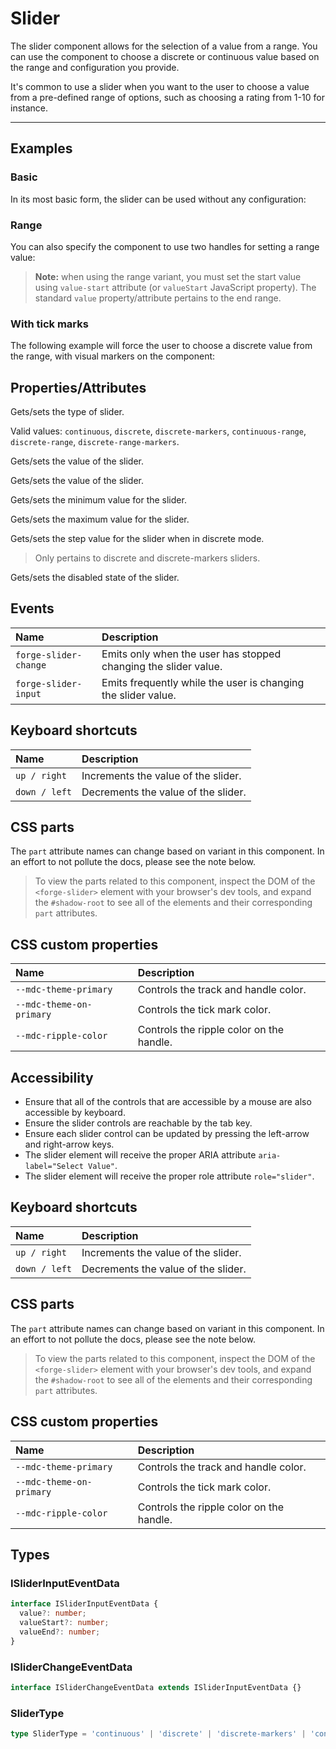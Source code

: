 
<PageSection>

# Slider

The slider component allows for the selection of a value from a range. You can use the component to choose a discrete or continuous
value based on the range and configuration you provide.

It's common to use a slider when you want to the user to choose a value from a pre-defined range of options, such as choosing a rating from 1-10 for instance.

</PageSection>

---

<PageSection>

## Examples

### Basic

In its most basic form, the slider can be used without any configuration:

<LiveDemo fullWidth layout="column" codeHtml={SliderDefaultHtml()}>
  <SliderDemo />
</LiveDemo>

### Range

You can also specify the component to use two handles for setting a range value:

<LiveDemo fullWidth layout="column" codeHtml={SliderRangeHtml()}>
  <SliderDemo type="continuous-range" value={70} valueStart={30} />
</LiveDemo>

> **Note:** when using the range variant, you must set the start value using `value-start` attribute (or `valueStart` JavaScript property). The standard `value`
> property/attribute pertains to the end range.

### With tick marks

The following example will force the user to choose a discrete value from the range, with visual markers on the component:

<LiveDemo fullWidth layout="column" codeHtml={SliderTicksHtml()}>
  <SliderDemo type="discrete-markers" value={50} step={10} />
</LiveDemo>

</PageSection>

<PageSection>

## Properties/Attributes

<PropertyDef name="type" type="SliderType" defaultValue="continuous">

  Gets/sets the type of slider.

  Valid values: `continuous`, `discrete`, `discrete-markers`, `continuous-range`, `discrete-range`, `discrete-range-markers`.

</PropertyDef>

<PropertyDef name="value" type="number" defaultValue="0">

  Gets/sets the value of the slider.

</PropertyDef>

<PropertyDef name="valueStart" type="number" defaultValue="0">

  Gets/sets the value of the slider.

</PropertyDef>

<PropertyDef name="min" type="number" defaultValue="0">

  Gets/sets the minimum value for the slider.

</PropertyDef>

<PropertyDef name="max" type="number" defaultValue="100">

  Gets/sets the maximum value for the slider.

</PropertyDef>

<PropertyDef name="step" type="number" defaultValue="0">

  Gets/sets the step value for the slider when in discrete mode.

  > Only pertains to discrete and discrete-markers sliders.

</PropertyDef>

<PropertyDef name="disabled" type="boolean" defaultValue="false">

  Gets/sets the disabled state of the slider.

</PropertyDef>

</PageSection>

<PageSection>

## Events

| Name                            | Description
| :-------------------------------| :----------------
| `forge-slider-change`           | Emits only when the user has stopped changing the slider value.
| `forge-slider-input`            | Emits frequently while the user is changing the slider value.

</PageSection>

<PageSection>

## Keyboard shortcuts

| Name                                | Description
| :-----------------------------------| :----------------
| `up / right`                        | Increments the value of the slider.
| `down / left`                       | Decrements the value of the slider.

</PageSection>

<PageSection>

## CSS parts

The `part` attribute names can change based on variant in this component. In an effort to not pollute the docs, please see the note below.

> To view the parts related to this component, inspect the DOM of the `<forge-slider>` element with your browser's dev tools, and expand the `#shadow-root`
> to see all of the elements and their corresponding `part` attributes.

</PageSection>

<PageSection>

## CSS custom properties

| Name                                | Description
| :-----------------------------------| :----------------
| `--mdc-theme-primary`               | Controls the track and handle color.
| `--mdc-theme-on-primary`            | Controls the tick mark color.
| `--mdc-ripple-color`                | Controls the ripple color on the handle.

</PageSection>

<PageSection>

## Accessibility

- Ensure that all of the controls that are accessible by a mouse are also accessible by keyboard.
- Ensure the slider controls are reachable by the tab key.
- Ensure each slider control can be updated by pressing the left-arrow and right-arrow keys.
- The slider element will receive the proper ARIA attribute `aria-label="Select Value"`.
- The slider element will receive the proper role attribute `role="slider"`.

</PageSection>

<PageSection>

## Keyboard shortcuts

| Name                                | Description
| :-----------------------------------| :----------------
| `up / right`                        | Increments the value of the slider.
| `down / left`                       | Decrements the value of the slider.

</PageSection>

<PageSection>

## CSS parts

The `part` attribute names can change based on variant in this component. In an effort to not pollute the docs, please see the note below.

> To view the parts related to this component, inspect the DOM of the `<forge-slider>` element with your browser's dev tools, and expand the `#shadow-root`
> to see all of the elements and their corresponding `part` attributes.

</PageSection>

<PageSection>

## CSS custom properties

| Name                                | Description
| :-----------------------------------| :----------------
| `--mdc-theme-primary`               | Controls the track and handle color.
| `--mdc-theme-on-primary`            | Controls the tick mark color.
| `--mdc-ripple-color`                | Controls the ripple color on the handle.

</PageSection>

<PageSection>

## Types

### ISliderInputEventData

``` ts
interface ISliderInputEventData {
  value?: number;
  valueStart?: number;
  valueEnd?: number;
}
```

### ISliderChangeEventData

``` ts
interface ISliderChangeEventData extends ISliderInputEventData {}
```

### SliderType

```typescript
type SliderType = 'continuous' | 'discrete' | 'discrete-markers' | 'continuous-range' | 'discrete-range' | 'discrete-range-markers';
```

</PageSection>
